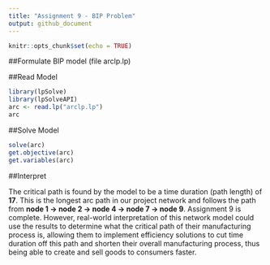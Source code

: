 ---
title: "Assignment 9 - BIP Problem"
output: github_document
---

```{r setup, include=FALSE}
knitr::opts_chunk$set(echo = TRUE)
```

##Formulate BIP model
(file arclp.lp)

##Read Model
```{r}
library(lpSolve)
library(lpSolveAPI)
arc <- read.lp("arclp.lp")
arc
```

##Solve Model
```{r}
solve(arc)
get.objective(arc)
get.variables(arc)
```

##Interpret

The critical path is found by the model to be a time duration (path length) of **17**. This is the longest arc path in our project network and follows the path from **node 1 -> node 2 -> node 4 -> node 7 -> node 9**. Assignment 9 is complete. However, real-world interpretation of this network model could use the results to determine what the critical path of their manufacturing process is, allowing them to implement efficiency solutions to cut time duration off this path and shorten their overall manufacturing process, thus being able to create and sell goods to consumers faster.